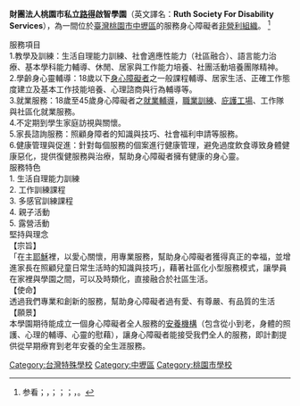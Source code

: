 {{Multiple issues|
{{Notability Unreferenced|time=2020-09-29T09:23:18+00:00}}
{{Unreferenced|time=2020-09-29T09:23:18+00:00}}
{{Orphan|time=2020-09-29T09:23:18+00:00}}
{{Incomplete|time=2020-09-29}}
}}
{{Infobox School
| name = 財團法人桃園市私立路得啟智學園
| other_name = <small>Ruth Society For Disability Services</small>
| motto = 
| established = 1995年
| type = 非營利組織
| affiliation = [[桃園市政府社會局|桃園市政府社會局]]
| district = {{flagicon|TWN}} [[桃園市|桃園市]][[中壢區|中壢區]]
| president =
| principal = 
| dean = 
| faculty = 
| staff = 
| students =  76人
| conference =
| colors =
| mascot =
| free_label2 = 
| free_text2 = 
| magazine = 
| free_label3 =郵遞區號
| free_text3 =320013
| location = 桃園市中壢區山東路888號
| tel = +886-03-4980096
| fax = +886-03-4983683
| website = https://ruth.eoffering.org.tw/
}} 
'''財團法人桃園市私立[[路得|路得]]啟智學園'''（英文譯名：'''Ruth Society For Disability Services'''），為一間位於[[臺灣|臺灣]][[桃園市|桃園市]][[中壢區|中壢區]]的服務身心障礙者[[非營利組織|非營利組織]]。
<ref>参看{{cuv|创世记|49|9|10}}；{{cuv|撒母耳记上|16|1}}，{{cuv|撒上|16|13}}；{{cuv|路得记|1|1}}；{{cuv|得|2|4}}；{{cuv|得|4|13}}，{{cuv|得|4|18|22}}。</ref>

服務項目<br>

1.教學及訓練：生活自理能力訓練、社會適應性能力（社區融合）、語言能力治療、基本學科能力輔導、休閒、居家與工作能力培養、社團活動培養團隊精神。<br>

2.學齡身心靈輔導：18歲以下[[身心障礙者|身心障礙者]]之一般課程輔導、居家生活、正確工作態度建立及基本工作技能培養、心理諮商與行為輔導等。<br>

3.就業服務：18歲至45歲身心障礙者之[[就業輔導|就業輔導]]，[[職業訓練|職業訓練]]、[[庇護工場|庇護工場]]、工作隊與社區化就業服務。<br>

4.不定期到學生家庭訪視與關懷。<br>

5.家長諮詢服務：照顧身障者的知識與技巧、社會福利申請等服務。<br>

6.健康管理與促進：針對每個服務的個案進行健康管理，避免過度飲食導致身體健康惡化，提供復健服務與治療，幫助身心障礙者擁有健康的身心靈。<br>
服務特色<br><big>
</big>
1. 生活自理能力訓練<br>

2. 工作訓練課程<br>

3. 多感官訓練課程<br>

4. 親子活動<br>

5. 露營活動<br>

堅持與理念<br>

【宗旨】<br>
 
「在主[[耶穌|耶穌]]裡，以愛心關懷，用專業服務，幫助身心障礙者獲得真正的幸福，並增進家長在照顧兒童日常生活時的知識與技巧」，藉著社區化小型服務模式，讓學員在家裡與學園之間，可以及時類化，直接融合於社區生活。<br>

【使命】<br>

透過我們專業和創新的服務，幫助身心障礙者過有愛、有尊嚴、有品質的生活<br>

【願景】<br>

本學園期待能成立一個身心障礙者全人服務的[[安養機構|安養機構]]（包含從小到老，身體的照護、心理的輔導、心靈的慰藉），讓身心障礙者能接受我們全人的服務，即計劃提供從早期療育到老年安養的全生涯服務。<br>
[[Category:台灣特殊學校|Category:台灣特殊學校]]
[[Category:中壢區|Category:中壢區]]
[[Category:桃園市學校|Category:桃園市學校]]